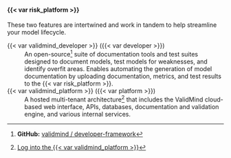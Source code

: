 #### {{< var risk_platform >}}

These two features are intertwined and work in tandem to help streamline your model lifecycle.

<span id="framework">{{< var validmind_developer >}} ({{< var developer >}})</span>
: An open-source^[**GitHub:** [validmind / developer-framework](https://github.com/validmind/developer-framework/)] suite of documentation tools and test suites designed to document models, test models for weaknesses, and identify overfit areas. Enables automating the generation of model documentation by uploading documentation, metrics, and test results to the {{< var risk_platform >}}.

<span id="platform">{{< var validmind_platform >}} ({{< var platform >}})</span>
: A hosted multi-tenant architecture^[[Log into the {{< var validmind_platform >}}](/guide/configuration/log-in-to-validmind.qmd)] that includes the ValidMind cloud-based web interface, APIs, databases, documentation and validation engine, and various internal services. 
